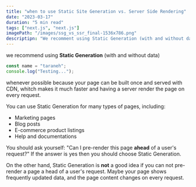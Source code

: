```yaml
---
title: "when to use Static Site Generation vs. Server Side Rendering"
date: "2023-03-17"
duration: "5 min read"
tags: ["next.js", "next.js"]
imagePath: "/images/ssg_vs_ssr_final-1536x786.png"
descriptipn: "We recomment using Static Generation (with and without data) whenever possible because your page can be built once and served with CDN..."
---
```


we recommend using **Static Generation** (with and without data)

```jsx
const name = "taraneh";
console.log("Testing...");
```

whenever possible because your page can be built once and served with CDN,
whitch makes it much faster and having a server render the page on every
request.

You can use Static Generation for many types of pages, including:

- Marketing pages
- Blog posts
- E-commerce product listings
- Help and documentations

You should ask yourself: "Can I pre-render this page **ahead** of
a user's request?" If the answer is yes then you should choose Static
Generation.

On the other hand, Static Generation is **not** a good idea if you
can not pre-render a page a head of a user's request. Maybe your page
shows frequently updated data, and the page content changes on every
request.
